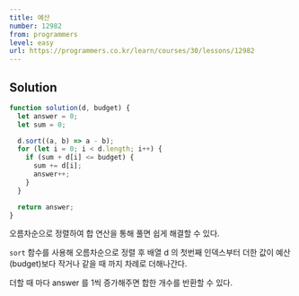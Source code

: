 ```yaml
---
title: 예산
number: 12982
from: programmers
level: easy
url: https://programmers.co.kr/learn/courses/30/lessons/12982
---
```


## Solution

```js
function solution(d, budget) {
  let answer = 0;
  let sum = 0;

  d.sort((a, b) => a - b);
  for (let i = 0; i < d.length; i++) {
    if (sum + d[i] <= budget) {
      sum += d[i];
      answer++;
    }
  }

  return answer;
}
```

오름차순으로 정렬하여 합 연산을 통해 풀면 쉽게 해결할 수 있다.

`sort` 함수를 사용해 오름차순으로 정렬 후 배열 d 의 첫번째 인덱스부터 더한 값이 예산(budget)보다 작거나 같을 때 까지 차례로 더해나간다.

더할 때 마다 answer 를 1씩 증가해주면 합한 개수를 반환할 수 있다.
